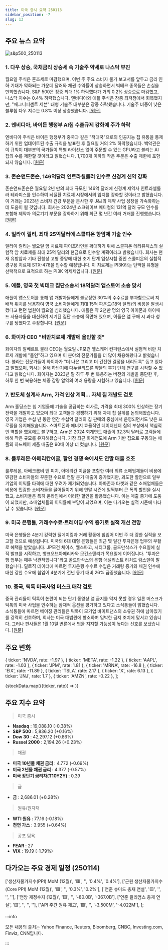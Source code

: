 ```yaml
---
title: 미국 증시 요약 250113
sidebar_position: -7
slug: 13
---
```


## 주요 뉴스 요약

![s&p500_250113](/map/250113.png)

### 1. **다우 상승, 국채금리 상승세 속 기술주 약세로 나스닥 부진**

월요일 주식은 혼조세로 마감했으며, 이번 주 주요 소비자 물가 보고서를 앞두고 금리 인하 기대가 약화되는 가운데 달러와 채권 수익률이 상승하면서 빅테크 종목들은 손실을 만회했습니다. S&P 500은 장중 최대 1% 하락했다가 거의 0.2% 상승으로 마감했고, 나스닥 지수는 0.4% 하락했습니다. 엔비디아와 애플 주식은 장중 최저점에서 회복했지만, "매그니피센트 세븐" 대형 기술주 대부분은 장중 하락했습니다. 기술주 비중이 낮은 블루칩 다우 지수는 0.8% 이상 상승했습니다. [[원문]](https://finance.yahoo.com/news/live/stock-market-today-dow-pops-higher-tech-weighs-on-nasdaq-as-treasury-yields-keep-climbing-210218602.html)

### 2. **엔비디아, 바이든 행정부 AI칩 수출규제 강화에 주가 하락**

엔비디아 주식은 바이든 행정부가 중국과 같은 "적대국"으로의 인공지능 칩 유통을 통제하기 위한 업데이트된 수출 규칙을 발표한 후 월요일 거의 2% 하락했습니다. 백악관은 이 규칙이 대부분의 국가들이 특별 라이선스 없이 주문할 수 있는 GPU라고 불리는 AI 칩의 수를 제한할 것이라고 밝혔습니다. 1,700개 이하의 작은 주문은 수출 제한에 포함되지 않습니다. [[원문]](https://finance.yahoo.com/news/nvidia-stock-falls-after-biden-administration-releases-updated-export-rule-for-ai-chips-151755666.html)

### 3. **존슨앤드존슨, 146억달러 인트라셀룰러 인수로 신경계 신약 강화**

존슨앤드존슨은 월요일 2년 만의 최대 규모인 146억 달러에 신경계 제약사 인트라셀룰러 테라피스를 인수하여 뇌질환 치료제 시장에서의 입지를 강화할 것이라고 밝혔습니다. 이 거래는 2023년 소비자 건강 부문을 분사한 후 J&J의 제약 사업 성장을 가속화하는데 도움이 될 것입니다. 회사는 2024년 쇼크웨이브 메디컬의 131억 달러 규모 인수를 포함해 제약과 의료기기 부문을 강화하기 위해 최근 몇 년간 여러 거래를 진행했습니다. [[원문]](https://www.reuters.com/markets/deals/jj-buy-intra-cellular-therapies-146-billion-2025-01-13/)

### 4. **일라이 릴리, 최대 25억달러에 스콜피온 항암제 기술 인수**

일라이 릴리는 월요일 암 치료제 파이프라인을 확대하기 위해 스콜피온 테라퓨틱스의 실험적 암 치료제를 최대 25억 달러의 현금으로 인수할 계획이라고 밝혔습니다. 회사는 현재 유방암과 기타 진행성 고형 종양에 대한 초기 단계 임상시험 중인 스콜피온의 실험적 경구용 치료제 STX-478을 인수할 예정입니다. 이 치료제는 PI3K라는 단백질 유형을 선택적으로 표적으로 하는 PI3K 억제제입니다. [[원문]](https://www.reuters.com/business/healthcare-pharmaceuticals/eli-lilly-buy-cancer-drug-developer-scorpion-therapeutics-25-bln-2025-01-13/)

### 5. **애플, 영국 첫 빅테크 집단소송서 18억달러 앱스토어 소송 맞서**

애플이 앱스토어를 통해 앱 개발자들에게 불공정한 30%의 수수료를 부과함으로써 지배적 위치를 남용하여 영국 소비자들에게 최대 15억 파운드(18억 달러)의 비용을 발생시켰다고 런던 법원이 월요일 심리했습니다. 애플은 약 2천만 명의 영국 아이폰과 아이패드 사용자들을 대신하여 제기된 집단 소송에 직면해 있으며, 이들은 앱 구매 시 과다 청구를 당했다고 주장합니다. [[원문]](https://www.reuters.com/technology/apple-fights-18-billion-app-store-lawsuit-first-uk-class-actions-against-tech-2025-01-13/)

### 6. **화이자 CEO "비만치료제 개발에 올인할 것"**

화이자의 알베르트 불라 CEO는 월요일 JP모건 헬스케어 컨퍼런스에서 실험적 비만 치료제 개발에 "올인"하고 있으며 이 분야의 전문가들을 더 많이 채용해왔다고 밝혔습니다. 불라는 전문가들이 화이자가 "더 나은 그리고 더 건전한 결정을 내리도록" 돕고 있다고 말했으며, 회사는 올해 하반기에 다누글리프론 약물의 후기 단계 연구를 시작할 수 있다고 밝혔습니다. 화이자는 2023년 말 하루 두 번 복용하는 버전의 개발을 중단한 후, 하루 한 번 복용하는 체중 감량 알약의 여러 용량을 시험하고 있습니다. [[원문]](https://www.reuters.com/business/healthcare-pharmaceuticals/pfizer-going-all-in-obesity-drug-development-ceo-bourla-says-2025-01-13/)

### 7. **반도체 설계사 Arm, 가격 인상 계획... 자체 칩 개발도 검토**

Arm 홀딩스는 칩 기업들에 기술을 공급하는 회사로, 가격을 최대 300% 인상하는 장기 전략을 개발하고 있으며 최대 고객들과 경쟁하기 위해 자체 칩 설계를 논의해왔습니다. 영국 기업은 수십 년 동안 연간 수십억 달러의 칩 판매의 중심에서 운영되면서도 낮은 프로필을 유지해왔습니다. 스마트폰과 에너지 효율적인 데이터센터 칩의 부상에서 핵심적인 역할을 했음에도 불구하고, Arm은 2024 회계연도 매출이 32.3억 달러로 고객들에 비해 작은 규모를 유지해왔습니다. 가장 최근 회계연도에 Arm 기반 칩으로 구동되는 애플의 하드웨어 제품 매출은 90배 이상 더 컸습니다. [[원문]](https://www.reuters.com/technology/tech-supplier-arm-plans-hike-prices-has-considered-developing-its-own-chips-2025-01-13/)

### 8. **룰루레몬·아메리칸이글, 할인 경쟁 속에서도 연말 매출 호조**

룰루레몬, 아베크롬비 앤 피치, 아메리칸 이글을 포함한 여러 의류 소매업체들이 비용에 민감한 소비자들의 꾸준한 수요로 연말 분기 매출이 증가했지만, 과도한 할인으로 일부 기업의 이익률 타격에 대한 우려가 제기되었습니다. 아마존과 타겟과 같은 소매업체들은 비용에 민감한 소비자들을 끌어들이기 위해 연말 시즌에 일찍부터 큰 폭의 할인을 실시했고, 소비자들은 특히 온라인에서 이러한 할인을 활용했습니다. 이는 매출 증가에 도움이 되었지만, 소매업체들의 이익률에 부담이 되었으며, 이는 다가오는 실적 시즌에 나타날 수 있습니다. [[원문]](https://www.reuters.com/business/retail-consumer/lululemon-raises-sales-profit-forecasts-following-robust-holiday-demand-2025-01-13/)

### 9. **미국 은행들, 거래수수료·트레이딩 수익 증가로 실적 개선 전망**

미국 은행들은 4분기 강력한 딜메이킹과 거래 활동에 힘입어 이번 주 더 강한 실적을 보고할 것으로 예상됩니다. 미국의 6대 대형 은행들은 최근 몇 달간 투자은행 업무의 부활로 혜택을 받았습니다. JP모건 체이스, 웰스파고, 시티그룹, 골드만삭스가 수요일에 실적 발표를 시작하고, 뱅크오브아메리카와 모건스탠리가 목요일에 이어집니다. "투자은행 업무는 매우 낙관적입니다"라고 골드만삭스의 은행 애널리스트 리처드 람스덴이 말했습니다. 딜로직 데이터에 따르면 투자은행 수수료 수입은 거래량 증가와 채권 인수에 대한 강한 수요에 힘입어 4분기에 전년 동기 대비 26% 급증했습니다. [[원문]](https://www.reuters.com/markets/us/us-bank-profits-likely-boosted-by-higher-deal-fees-trading-2025-01-13/)

### 10. **중국, 틱톡 미국사업 머스크 매각 검토**

중국 관리들이 틱톡이 논란이 되는 단기 동영상 앱 금지를 막지 못할 경우 일론 머스크가 틱톡의 미국 사업을 인수하는 잠재적 옵션을 평가하고 있다고 소식통들이 밝혔습니다. 소식통들에 따르면 베이징 관리들은 틱톡이 모기업 바이트댄스의 소유권 하에 남아있기를 강력히 선호하며, 회사는 미국 대법원에 항소하며 임박한 금지 조치에 맞서고 있습니다. 그러나 판사들은 1월 10일 변론에서 법을 지지할 가능성이 높다는 신호를 보냈습니다. [[원문]](https://www.bloomberg.com/news/articles/2025-01-14/china-discusses-sale-of-tiktok-us-to-musk-as-one-possible-option?srnd=homepage-asia)

## 주요 변화

  { ticker: 'NVDA', rate: -1.97 },
  { ticker: 'META', rate: -1.22 },
  { ticker: 'AAPL', rate: -1.03 },
  { ticker: 'JPM', rate: 1.81 },
  { ticker: 'MRNA', rate: -16.8 },
  { ticker: 'EIX', rate: -11.89 },
  { ticker: 'TSLA', rate: 2.17 },
  { ticker: 'X', rate: 6.13 },
  { ticker: 'JNJ', rate: 1.7 },
  { ticker: 'AMZN', rate: -0.22 },
];

{stockData.map(({ticker, rate}) => <StockCardMini key={ticker} ticker={ticker} rate={rate}></StockCardMini>)}

## 주요 지수 요약

> 미국 증시

- **Nasdaq** : 19,088.10 (-0.38%)
- **S&P 500** : 5,836.20 (+0.16%)
- **Dow 30** : 42,297.12 (+0.86%)
- **Russel 2000** : 2,194.26 (+0.23%)

> 채권

- **미국 10년물 채권 금리** : 4.772 (-0.69%)
- **미국 2년물 채권 금리** : 4.377 (-0.57%)
- **미국 장단기 금리차(T10Y2Y)** : 0.39

> 금

- **금** : 2,686.01 (+0.28%)

> 원유/원자재

- **WTI 원유** : 77.16 (-0.18%)
- **천연 가스** : 3.955 (+0.64%)

> 공포 탐욕

- **FEAR** : 27
- **VIX** : 19.19 (-1.79%)

## 다가오는 주요 경제 일정 (250114)

  ['생산자물가지수(PPI) MoM (12월)', '🟥', '', '0.4%', '0.4%'],
  ['근원 생산자물가지수(Core PPI) MoM (12월)', '🟥', '', '0.3%', '0.2%'],
  ['연준 슈미드 총재 연설', '🟨', '', '', ''],
  ['연방 재정수지 (12월)', '🟨', '', '-80.0B', '-367.0B'],
  ['연준 윌리엄스 총재 연설', '🟨', '', '', ''],
  ['API 주간 원유 재고', '🟩', '', '-3.500M', '-4.022M'],
];

<EconomicCalendar data={nextEventsData} />

:::info

모든 내용의 출처는 Yahoo Finance, Reuters, Bloomberg, CNBC, Investing.com, Finviz, CNN입니다.

:::

